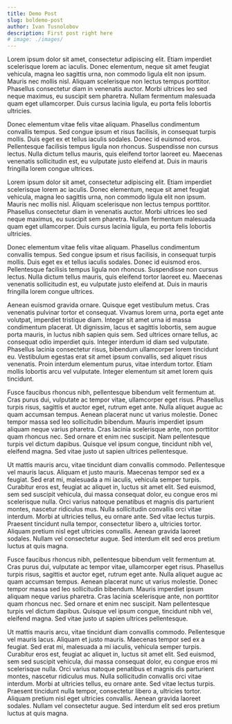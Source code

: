 ---
title: Demo Post
slug: boldemo-post
author: Ivan Tusnolobov
description: First post right here
# image: ./images/
---

Lorem ipsum dolor sit amet, consectetur adipiscing elit. Etiam imperdiet scelerisque lorem ac iaculis. Donec elementum, neque sit amet feugiat vehicula, magna leo sagittis urna, non commodo ligula elit non ipsum. Mauris nec mollis nisl. Aliquam scelerisque non lectus tempus porttitor. Phasellus consectetur diam in venenatis auctor. Morbi ultrices leo sed neque maximus, eu suscipit sem pharetra. Nullam fermentum malesuada quam eget ullamcorper. Duis cursus lacinia ligula, eu porta felis lobortis ultricies.

Donec elementum vitae felis vitae aliquam. Phasellus condimentum convallis tempus. Sed congue ipsum et risus facilisis, in consequat turpis mollis. Duis eget ex et tellus iaculis sodales. Donec id euismod eros. Pellentesque facilisis tempus ligula non rhoncus. Suspendisse non cursus lectus. Nulla dictum tellus mauris, quis eleifend tortor laoreet eu. Maecenas venenatis sollicitudin est, eu vulputate justo eleifend at. Duis in mauris fringilla lorem congue ultrices.

Lorem ipsum dolor sit amet, consectetur adipiscing elit. Etiam imperdiet scelerisque lorem ac iaculis. Donec elementum, neque sit amet feugiat vehicula, magna leo sagittis urna, non commodo ligula elit non ipsum. Mauris nec mollis nisl. Aliquam scelerisque non lectus tempus porttitor. Phasellus consectetur diam in venenatis auctor. Morbi ultrices leo sed neque maximus, eu suscipit sem pharetra. Nullam fermentum malesuada quam eget ullamcorper. Duis cursus lacinia ligula, eu porta felis lobortis ultricies.

Donec elementum vitae felis vitae aliquam. Phasellus condimentum convallis tempus. Sed congue ipsum et risus facilisis, in consequat turpis mollis. Duis eget ex et tellus iaculis sodales. Donec id euismod eros. Pellentesque facilisis tempus ligula non rhoncus. Suspendisse non cursus lectus. Nulla dictum tellus mauris, quis eleifend tortor laoreet eu. Maecenas venenatis sollicitudin est, eu vulputate justo eleifend at. Duis in mauris fringilla lorem congue ultrices.

Aenean euismod gravida ornare. Quisque eget vestibulum metus. Cras venenatis pulvinar tortor et consequat. Vivamus lorem urna, porta eget ante volutpat, imperdiet tristique diam. Integer sit amet urna id massa condimentum placerat. Ut dignissim, lacus et sagittis lobortis, sem augue porta mauris, in luctus nibh sapien quis sem. Sed ultrices ornare tellus, ac consequat odio imperdiet quis. Integer interdum id diam sed vulputate. Phasellus lacinia consectetur risus, bibendum ullamcorper lorem tincidunt eu. Vestibulum egestas erat sit amet ipsum convallis, sed aliquet risus venenatis. Proin interdum elementum purus, vitae interdum tortor. Etiam mollis lobortis arcu vel vulputate. Integer elementum sit amet lorem quis tincidunt.

Fusce faucibus rhoncus nibh, pellentesque bibendum velit fermentum at. Cras purus dui, vulputate ac tempor vitae, ullamcorper eget risus. Phasellus turpis risus, sagittis et auctor eget, rutrum eget ante. Nulla aliquet augue ac quam accumsan tempus. Aenean placerat nunc ut varius molestie. Donec tempor massa sed leo sollicitudin bibendum. Mauris imperdiet ipsum aliquam neque varius pharetra. Cras lacinia scelerisque ante, non porttitor quam rhoncus nec. Sed ornare et enim nec suscipit. Nam pellentesque turpis vel dictum dapibus. Quisque vel ipsum congue, tincidunt nibh vel, eleifend magna. Sed vitae justo ut sapien ultrices pellentesque.

Ut mattis mauris arcu, vitae tincidunt diam convallis commodo. Pellentesque vel mauris lacus. Aliquam et justo mauris. Maecenas tempor sed ex a feugiat. Sed erat mi, malesuada a mi iaculis, vehicula semper turpis. Curabitur eros est, feugiat ac aliquet in, luctus sit amet elit. Sed euismod, sem sed suscipit vehicula, dui massa consequat dolor, eu congue eros mi scelerisque nulla. Orci varius natoque penatibus et magnis dis parturient montes, nascetur ridiculus mus. Nulla sollicitudin convallis orci vitae interdum. Morbi at ultricies tellus, eu ornare ante. Sed vitae lectus turpis. Praesent tincidunt nulla tempor, consectetur libero a, ultricies tortor. Aliquam pretium nisl eget ultricies convallis. Aenean gravida laoreet sodales. Nullam vel consectetur augue. Sed interdum elit sed eros pretium luctus at quis magna.

Fusce faucibus rhoncus nibh, pellentesque bibendum velit fermentum at. Cras purus dui, vulputate ac tempor vitae, ullamcorper eget risus. Phasellus turpis risus, sagittis et auctor eget, rutrum eget ante. Nulla aliquet augue ac quam accumsan tempus. Aenean placerat nunc ut varius molestie. Donec tempor massa sed leo sollicitudin bibendum. Mauris imperdiet ipsum aliquam neque varius pharetra. Cras lacinia scelerisque ante, non porttitor quam rhoncus nec. Sed ornare et enim nec suscipit. Nam pellentesque turpis vel dictum dapibus. Quisque vel ipsum congue, tincidunt nibh vel, eleifend magna. Sed vitae justo ut sapien ultrices pellentesque.

Ut mattis mauris arcu, vitae tincidunt diam convallis commodo. Pellentesque vel mauris lacus. Aliquam et justo mauris. Maecenas tempor sed ex a feugiat. Sed erat mi, malesuada a mi iaculis, vehicula semper turpis. Curabitur eros est, feugiat ac aliquet in, luctus sit amet elit. Sed euismod, sem sed suscipit vehicula, dui massa consequat dolor, eu congue eros mi scelerisque nulla. Orci varius natoque penatibus et magnis dis parturient montes, nascetur ridiculus mus. Nulla sollicitudin convallis orci vitae interdum. Morbi at ultricies tellus, eu ornare ante. Sed vitae lectus turpis. Praesent tincidunt nulla tempor, consectetur libero a, ultricies tortor. Aliquam pretium nisl eget ultricies convallis. Aenean gravida laoreet sodales. Nullam vel consectetur augue. Sed interdum elit sed eros pretium luctus at quis magna.
